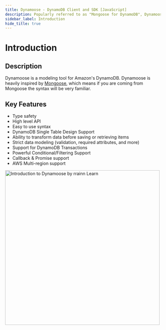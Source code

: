 ```yaml
---
title: Dynamoose - DynamoDB Client and SDK [JavaScript]
description: Popularly referred to as "Mongoose for DynamoDB", Dynamoose is a JavaScript client and SDK for Amazon DynamoDB.
sidebar_label: Introduction
hide_title: true
---
```


# Introduction

## Description

Dynamoose is a modeling tool for Amazon's DynamoDB. Dynamoose is heavily inspired by [Mongoose](https://mongoosejs.com/), which means if you are coming from Mongoose the syntax will be very familiar.

## Key Features

- Type safety
- High level API
- Easy to use syntax
- DynamoDB Single Table Design Support
- Ability to transform data before saving or retrieving items
- Strict data modeling (validation, required attributes, and more)
- Support for DynamoDB Transactions
- Powerful Conditional/Filtering Support
- Callback & Promise support
- AWS Multi-region support

<a href="https://learn.rrainn.com/courses/dd4dc0b8-f97d-4a77-9ce5-337d9bb15771?ref=dynamooseWebsite">
	<picture>
		<source srcset="/img/introductiontodynamoose_rrainnlearn-500.webp 1x, /img/introductiontodynamoose_rrainnlearn-1000.webp 2x, /img/introductiontodynamoose_rrainnlearn.webp 3x" type="image/webp"/>
		<source srcset="/img/introductiontodynamoose_rrainnlearn-500.png 1x, /img/introductiontodynamoose_rrainnlearn-1000.png 2x, /img/introductiontodynamoose_rrainnlearn-1500.png 3x, /img/introductiontodynamoose_rrainnlearn.png 4x" type="image/png"/>
		<img src="/img/introductiontodynamoose_rrainnlearn-500.png" srcset="/img/introductiontodynamoose_rrainnlearn-500.png 1x, /img/introductiontodynamoose_rrainnlearn-1000.png 2x, /img/introductiontodynamoose_rrainnlearn-1500.png 3x, /img/introductiontodynamoose_rrainnlearn.png 4x" alt="Introduction to Dynamoose by rrainn Learn" width="500"/>
	</picture>
</a>

<a rel="me" href="https://mastodon.social/@dynamoose"></a>

